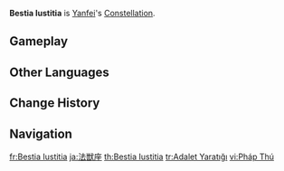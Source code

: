 {{Constellation Overview Infobox
|title     = Bestia Iustitia
|character = Yanfei
|meaning   = Beast of Justice
}}
'''Bestia Iustitia''' is [[Yanfei]]'s [[Constellation]].

==Gameplay==
{{Constellation Table|Yanfei}}

==Other Languages==
{{Other Languages
|en       = Bestia Iustitia
|en_lang  = la
|en_tl    = Beast Justice
|zhs      = 法兽座
|zhs_rm   = Fǎshòu-zuò
|zht      = 法獸座
|zht_rm   = Fǎshòu-zuò
|zh_tl    = Beast of Law Constellation
|ja       = 法獣座
|ja_rm    = Houjuu-za
|ja_tl    = Beast of Law Constellation{{sino|ja}}
|ko       = 법수자리
|ko_rm    = Beopsu-jari
|ko_tl    = {{w|Xiezhi}} Constellation
|es       = Bestia Iustitia
|fr       = Bestia Iustitia
|ru       = Волшебный Зверь
|ru_tl    = Magical Beast
|th       = Bestia Iustitia
|vi       = Cung Pháp Thú
|vi_tl    = 
|de       = Bestia Iustitia
|id       = Bestia Iustitia
|pt       = Bestia Iustitia
|tr       = Adalet Yaratığı
|tr_tl    = Beast of Justice
|it       = Bestia Iustitia
}}

==Change History==
{{Change History|1.5}}

==Navigation==
{{Constellation Navbox}}

[[fr:Bestia Iustitia]]
[[ja:法獣座]]
[[th:Bestia Iustitia]]
[[tr:Adalet Yaratığı]]
[[vi:Pháp Thú]]